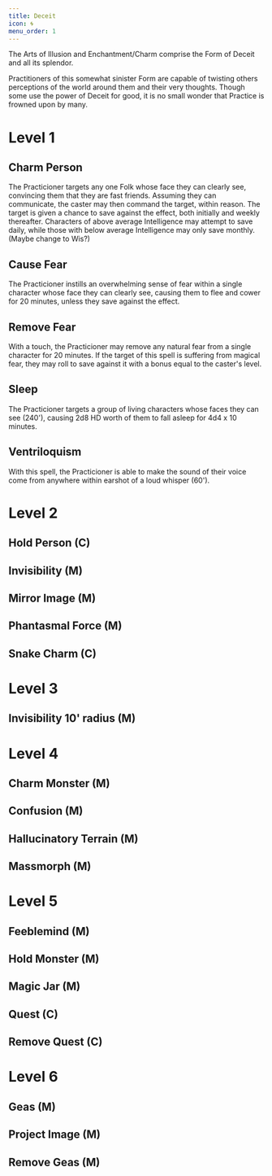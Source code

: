 ```yaml
---
title: Deceit
icon: 🌀
menu_order: 1
---
```


The Arts of Illusion and Enchantment/Charm comprise the Form of Deceit and all its splendor.

Practitioners of this somewhat sinister Form are capable of twisting others perceptions of the world around them and their very thoughts. Though some use the power of Deceit for good, it is no small wonder that Practice is frowned upon by many.

# Level 1

## Charm Person

The Practicioner targets any one Folk whose face they can clearly see, convincing them that they are fast friends. Assuming they can communicate, the caster may then command the target, within reason. The target is given a chance to save against the effect, both initially and weekly thereafter. Characters of above average Intelligence may attempt to save daily, while those with below average Intelligence may only save monthly. (Maybe change to Wis?)

## Cause Fear

The Practicioner instills an overwhelming sense of fear within a single character whose face they can clearly see, causing them to flee and cower for 20 minutes, unless they save against the effect.

## Remove Fear

With a touch, the Practicioner may remove any natural fear from a single character for 20 minutes. If the target of this spell is suffering from magical fear, they may roll to save against it with a bonus equal to the caster's level.

## Sleep

The Practicioner targets a group of living characters whose faces they can see (240'), causing 2d8 HD worth of them to fall asleep for 4d4 x 10 minutes.

## Ventriloquism

With this spell, the Practicioner is able to make the sound of their voice come from anywhere within earshot of a loud whisper (60').

# Level 2

## Hold Person (C)

## Invisibility (M)

## Mirror Image (M)

## Phantasmal Force (M)

## Snake Charm (C)

# Level 3

## Invisibility 10' radius (M)

# Level 4

## Charm Monster (M)

## Confusion (M)

## Hallucinatory Terrain (M)

## Massmorph (M)

# Level 5

## Feeblemind (M)

## Hold Monster (M)

## Magic Jar (M)

## Quest (C)

## Remove Quest (C)

# Level 6

## Geas (M)

## Project Image (M)

## Remove Geas (M)

